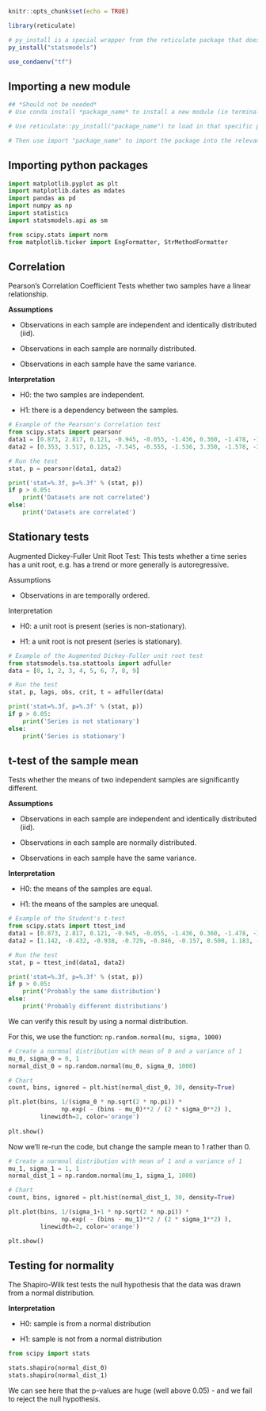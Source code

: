 

```r

knitr::opts_chunk$set(echo = TRUE)

library(reticulate)

# py_install is a special wrapper from the reticulate package that does "conda install" automatically
py_install("statsmodels")

use_condaenv("tf")
```

## Importing a new module

```python

## *Should not be needed* 
# Use conda install *package_name* to install a new module (in terminal)

# Use reticulate::py_install("package_name") to load in that specific package to the R Studio environment

# Then use import "package_name" to import the package into the relevant chunk

```

## Importing python packages

```python
import matplotlib.pyplot as plt
import matplotlib.dates as mdates
import pandas as pd
import numpy as np
import statistics
import statsmodels.api as sm

from scipy.stats import norm
from matplotlib.ticker import EngFormatter, StrMethodFormatter
```

## Correlation

Pearson's Correlation Coefficient Tests whether two samples have a linear relationship.

**Assumptions**

-   Observations in each sample are independent and identically distributed (iid).

-   Observations in each sample are normally distributed.

-   Observations in each sample have the same variance.

**Interpretation**

-   H0: the two samples are independent.

-   H1: there is a dependency between the samples.

```python

# Example of the Pearson's Correlation test
from scipy.stats import pearsonr
data1 = [0.873, 2.817, 0.121, -0.945, -0.055, -1.436, 0.360, -1.478, -1.637, -1.869]
data2 = [0.353, 3.517, 0.125, -7.545, -0.555, -1.536, 3.350, -1.578, -3.537, -1.579]

# Run the test
stat, p = pearsonr(data1, data2)

print('stat=%.3f, p=%.3f' % (stat, p))
if p > 0.05:
	print('Datasets are not correlated')
else:
	print('Datasets are correlated')

```

## Stationary tests

Augmented Dickey-Fuller Unit Root Test: This tests whether a time series has a unit root, e.g. has a trend or more generally is autoregressive.

Assumptions

-   Observations in are temporally ordered.

Interpretation

-   H0: a unit root is present (series is non-stationary).

-   H1: a unit root is not present (series is stationary).

```python

# Example of the Augmented Dickey-Fuller unit root test
from statsmodels.tsa.stattools import adfuller
data = [0, 1, 2, 3, 4, 5, 6, 7, 8, 9]

# Run the test
stat, p, lags, obs, crit, t = adfuller(data)

print('stat=%.3f, p=%.3f' % (stat, p))
if p > 0.05:
    print('Series is not stationary')
else:
    print('Series is stationary')

```

## t-test of the sample mean

Tests whether the means of two independent samples are significantly different.

**Assumptions**

-   Observations in each sample are independent and identically distributed (iid).

-   Observations in each sample are normally distributed.

-   Observations in each sample have the same variance.

**Interpretation**

-   H0: the means of the samples are equal.

-   H1: the means of the samples are unequal.

```python

# Example of the Student's t-test
from scipy.stats import ttest_ind
data1 = [0.873, 2.817, 0.121, -0.945, -0.055, -1.436, 0.360, -1.478, -1.637, -1.869]
data2 = [1.142, -0.432, -0.938, -0.729, -0.846, -0.157, 0.500, 1.183, -1.075, -0.169]

# Run the test
stat, p = ttest_ind(data1, data2)

print('stat=%.3f, p=%.3f' % (stat, p))
if p > 0.05:
	print('Probably the same distribution')
else:
	print('Probably different distributions')

```

We can verify this result by using a normal distribution.

For this, we use the function: `np.random.normal(mu, sigma, 1000)`

```python

# Create a normnal distribution with mean of 0 and a variance of 1
mu_0, sigma_0 = 0, 1
normal_dist_0 = np.random.normal(mu_0, sigma_0, 1000)

# Chart
count, bins, ignored = plt.hist(normal_dist_0, 30, density=True)

plt.plot(bins, 1/(sigma_0 * np.sqrt(2 * np.pi)) *
               np.exp( - (bins - mu_0)**2 / (2 * sigma_0**2) ),
         linewidth=2, color='orange')
         
plt.show()         

```

Now we'll re-run the code, but change the sample mean to 1 rather than 0.

```python

# Create a normnal distribution with mean of 1 and a variance of 1
mu_1, sigma_1 = 1, 1
normal_dist_1 = np.random.normal(mu_1, sigma_1, 1000)

# Chart
count, bins, ignored = plt.hist(normal_dist_1, 30, density=True)

plt.plot(bins, 1/(sigma_1+1 * np.sqrt(2 * np.pi)) *
               np.exp( - (bins - mu_1)**2 / (2 * sigma_1**2) ),
         linewidth=2, color='orange')

plt.show()

```

## Testing for normality

The Shapiro-Wilk test tests the null hypothesis that the data was drawn from a normal distribution.

**Interpretation**

-   H0: sample is from a normal distribution

-   H1: sample is not from a normal distribution

```python

from scipy import stats

stats.shapiro(normal_dist_0)
stats.shapiro(normal_dist_1)

```

We can see here that the p-values are huge (well above 0.05) - and we fail to reject the null hypothesis.
